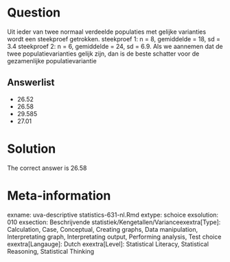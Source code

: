 Question
========

Uit ieder van twee normaal verdeelde populaties met gelijke varianties wordt een steekproef getrokken.
steekproef 1: n = 8, gemiddelde = 18, sd = 3.4
steekproef 2: n = 6, gemiddelde = 24, sd = 6.9. Als we aannemen dat de twee populatievarianties gelijk zijn, dan is de beste schatter voor de gezamenlijke populatievariantie 

Answerlist
----------
* 26.52
* 26.58
* 29.585
* 27.01

Solution
========

The correct answer is  26.58 

Meta-information
================
exname: uva-descriptive statistics-631-nl.Rmd 
extype: schoice 
exsolution: 010 
exsection: Beschrijvende statistiek/Kengetallen/Varianceexextra[Type]: Calculation, Case, Conceptual, Creating graphs, Data manipulation, Interpretating graph, Interpretating output, Performing analysis, Test choice 
exextra[Langauge]: Dutch 
exextra[Level]: Statistical Literacy, Statistical Reasoning, Statistical Thinking 
